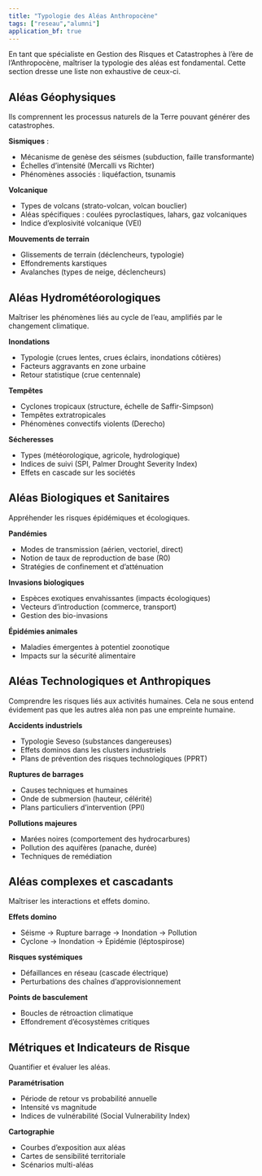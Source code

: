 ```yaml
---
title: "Typologie des Aléas Anthropocène"
tags: ["reseau","alumni"]
application_bf: true
---
```


En tant que spécialiste en Gestion des Risques et Catastrophes à l'ère de l'Anthropocène, maîtriser la typologie des aléas est fondamental. Cette section dresse une liste non exhaustive de ceux-ci.

## Aléas Géophysiques

Ils comprennent les processus naturels de la Terre pouvant générer des catastrophes.

**Sismiques** :

- Mécanisme de genèse des séismes (subduction, faille transformante)
- Échelles d'intensité (Mercalli vs Richter)
- Phénomènes associés : liquéfaction, tsunamis

**Volcanique**

- Types de volcans (strato-volcan, volcan bouclier)
- Aléas spécifiques : coulées pyroclastiques, lahars, gaz volcaniques
- Indice d'explosivité volcanique (VEI)

**Mouvements de terrain**

- Glissements de terrain (déclencheurs, typologie)
- Effondrements karstiques
- Avalanches (types de neige, déclencheurs)

## Aléas Hydrométéorologiques

Maîtriser les phénomènes liés au cycle de l'eau, amplifiés par le changement climatique.

**Inondations**

- Typologie (crues lentes, crues éclairs, inondations côtières)
- Facteurs aggravants en zone urbaine
- Retour statistique (crue centennale)

**Tempêtes**

- Cyclones tropicaux (structure, échelle de Saffir-Simpson)
- Tempêtes extratropicales
- Phénomènes convectifs violents (Derecho)

**Sécheresses**

- Types (météorologique, agricole, hydrologique)
- Indices de suivi (SPI, Palmer Drought Severity Index)
- Effets en cascade sur les sociétés

## Aléas Biologiques et Sanitaires

Appréhender les risques épidémiques et écologiques.

**Pandémies**

- Modes de transmission (aérien, vectoriel, direct)
- Notion de taux de reproduction de base (R0)
- Stratégies de confinement et d'atténuation

**Invasions biologiques**

- Espèces exotiques envahissantes (impacts écologiques)
- Vecteurs d'introduction (commerce, transport)
- Gestion des bio-invasions

**Épidémies animales**

- Maladies émergentes à potentiel zoonotique
- Impacts sur la sécurité alimentaire

## Aléas Technologiques et Anthropiques

Comprendre les risques liés aux activités humaines. Cela ne sous entend évidement pas que les autres aléa non pas une empreinte humaine.

**Accidents industriels**

- Typologie Seveso (substances dangereuses)
- Effets dominos dans les clusters industriels
- Plans de prévention des risques technologiques (PPRT)

**Ruptures de barrages**

- Causes techniques et humaines
- Onde de submersion (hauteur, célérité)
- Plans particuliers d'intervention (PPI)

**Pollutions majeures**

- Marées noires (comportement des hydrocarbures)
- Pollution des aquifères (panache, durée)
- Techniques de remédiation

## Aléas complexes et cascadants

Maîtriser les interactions et effets domino.

**Effets domino**

- Séisme → Rupture barrage → Inondation → Pollution
- Cyclone → Inondation → Épidémie (léptospirose)

**Risques systémiques**

- Défaillances en réseau (cascade électrique)
- Perturbations des chaînes d'approvisionnement

**Points de basculement**

- Boucles de rétroaction climatique
- Effondrement d'écosystèmes critiques

## Métriques et Indicateurs de Risque

Quantifier et évaluer les aléas.

**Paramétrisation**

- Période de retour vs probabilité annuelle
- Intensité vs magnitude
- Indices de vulnérabilité (Social Vulnerability Index)

**Cartographie**

- Courbes d'exposition aux aléas
- Cartes de sensibilité territoriale
- Scénarios multi-aléas